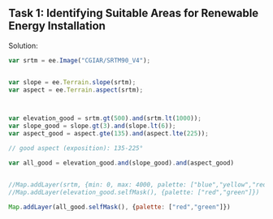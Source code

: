  
## Task 1: Identifying Suitable Areas for Renewable Energy Installation


Solution:

```.js

var srtm = ee.Image("CGIAR/SRTM90_V4");


var slope = ee.Terrain.slope(srtm);
var aspect = ee.Terrain.aspect(srtm);



var elevation_good = srtm.gt(500).and(srtm.lt(1000));
var slope_good = slope.gt(3).and(slope.lt(6));
var aspect_good = aspect.gte(135).and(aspect.lte(225));

// good aspect (exposition): 135-225°

var all_good = elevation_good.and(slope_good).and(aspect_good)


//Map.addLayer(srtm, {min: 0, max: 4000, palette: ["blue","yellow","red"]});
//Map.addLayer(elevation_good.selfMask(), {palette: ["red","green"]})

Map.addLayer(all_good.selfMask(), {palette: ["red","green"]})


```


